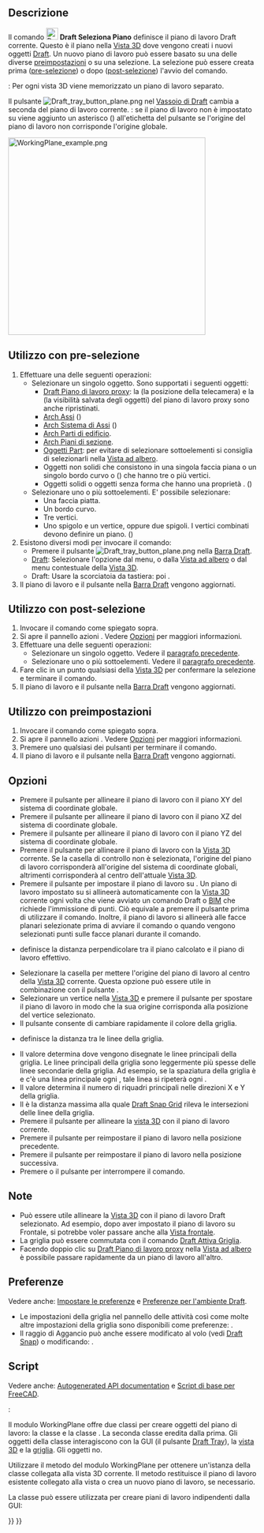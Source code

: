 <languages/>

{{Docnav/it
|[[Draft_Shape2DView/it|Vista forma 2D]]
|[[Draft_SetStyle/it|Imposta Stile]]
|[[Draft_Workbench/it|Draft]]
|IconL=Draft_Shape2DView.svg
|IconR=Draft_SetStyle.svg
|IconC=Workbench_Draft.svg
}}

{{GuiCommand/it
|Name=Draft SelectPlane
|Name/it=Draft Seleziona Piano
|MenuLocation=Utilità → Seleziona Piano
|Workbenches=[[Draft_Workbench/it|Draft]], [[BIM_Workbench/it|BIM]]
|Shortcut=Draft: {{KEY|W}} {{KEY|P}}
|SeeAlso=[[Draft_WorkingPlaneProxy/it|Draft Piano di lavoro proxy]]
}}

<span id="Description"></span>
==Descrizione== 

Il comando [[Image:Draft_SelectPlane.svg|24px]] '''Draft Seleziona Piano''' definisce il piano di lavoro Draft corrente. Questo è il piano nella [[3D_view/it|Vista 3D]] dove vengono creati i nuovi oggetti [[Draft_Workbench/it|Draft]]. Un nuovo piano di lavoro può essere basato su una delle diverse [[#Utilizzo_con_preimpostazioni|preimpostazioni]] o su una selezione. La selezione può essere creata prima ([[#Utilizzo_con_pre-selezion|pre-selezione]]) o dopo ([[#Utilizzo_wcon_post-selezione|post-selezione]]) l'avvio del comando.

{{Version/it|1.0}}: Per ogni vista 3D viene memorizzato un piano di lavoro separato.

Il pulsante [[Image:Draft_tray_button_plane.png]] nel [[Draft_Tray/it|Vassoio di Draft]] cambia a seconda del piano di lavoro corrente. {{Version/it|1.0}}: se il piano di lavoro non è impostato su {{MenuCommand|Auto}} viene aggiunto un asterisco ({{MenuCommand|*}}) all'etichetta del pulsante se l'origine del piano di lavoro non corrisponde l'origine globale.

[[Image:WorkingPlane_example.png|400px]]
{{Caption|Forme create su diversi piani di lavoro}}

<span id="Usage_with_pre-selection"></span>
==Utilizzo con pre-selezione==

<div class="mw-translate-fuzzy">
# Effettuare una delle seguenti operazioni:
#* Selezionare un singolo oggetto. Sono supportati i seguenti oggetti:
#** [[Draft_WorkingPlaneProxy/it|Draft Piano di lavoro proxy]]: la {{PropertyView|View Data}} (la posizione della telecamera) e la {{PropertyView|Visibility Map}} (la visibilità salvata degli oggetti) del piano di lavoro proxy sono anche ripristinati.
#** [[Arch_Axis/it|Arch Assi]] ({{Version/it|1.0}})
#** [[Arch_AxisSystem/it|Arch Sistema di Assi]] ({{Version/it|1.0}})
#** [[Arch_BuildingPart/it|Arch Parti di edificio]].
#** [[Arch_SectionPlane/it|Arch Piani di sezione]].
#** [[Std_Part/it|Oggetti Part]]: per evitare di selezionare sottoelementi si consiglia di selezionarli nella [[Tree_view/it|Vista ad albero]].
#** Oggetti non solidi che consistono in una singola faccia piana o un singolo bordo curvo o ({{Version/it|1.0}}) che hanno tre o più vertici.
#** Oggetti solidi o oggetti senza forma che hanno una proprietà {{PropertyData|Placement}}. ({{Version/it|1.0}})
#* Selezionare uno o più sottoelementi. E' possibile selezionare:
#** Una faccia piatta.
#** Un bordo curvo.
#** Tre vertici.
#** Uno spigolo e un vertice, oppure due spigoli. I vertici combinati devono definire un piano. ({{Version/it|1.0}})
# Esistono diversi modi per invocare il comando:
#* Premere il pulsante [[Image:Draft_tray_button_plane.png]] nella [[Draft_Tray/it|Barra Draft]].
#* [[Draft_Workbench/it|Draft]]: Selezionare l'opzione {{MenuCommand|Utilità → [[Image:Draft_SelectPlane.svg|16px]] Seleziona Piano}} dal menu, o dalla [[Tree_view/it|Vista ad albero]] o dal menu contestuale della [[3D_view/it|Vista 3D]].
#* Draft: Usare la scorciatoia da tastiera: {{KEY|W}} poi {{KEY|P}}.
# Il piano di lavoro e il pulsante nella [[Draft_Tray/it|Barra Draft]] vengono aggiornati.
</div>

<span id="Usage_with_post-selection"></span>
==Utilizzo con post-selezione==

# Invocare il comando come spiegato sopra.
# Si apre il pannello azioni {{MenuCommand|Impostazione piano di lavoro}}. Vedere [[#Opzioni|Opzioni]] per maggiori informazioni.
# Effettuare una delle seguenti operazioni:
#* Selezionare un singolo oggetto. Vedere il [[#Utilizzo_con_pre-selezione|paragrafo precedente]].
#* Selezionare uno o più sottoelementi. Vedere il [[#Utilizzo_con_preselezione|paragrafo precedente]].
# Fare clic in un punto qualsiasi della [[3D_view/it|Vista 3D]] per confermare la selezione e terminare il comando.
# Il piano di lavoro e il pulsante nella [[Draft_Tray/it|Barra Draft]] vengono aggiornati.

<span id="Usage_with_presets"></span>
==Utilizzo con preimpostazioni==

# Invocare il comando come spiegato sopra.
# Si apre il pannello azioni {{MenuCommand|Impostazione piano di lavoro}}. Vedere [[#Opzioni|Opzioni]] per maggiori informazioni.
# Premere uno qualsiasi dei pulsanti per terminare il comando.
# Il piano di lavoro e il pulsante nella [[Draft_Tray/it|Barra Draft]] vengono aggiornati.

<span id="Options"></span>
==Opzioni== 

* Premere il pulsante {{Button|[[Image:View-top.svg|16px]] Dall'alto (XY)}} per allineare il piano di lavoro con il piano XY del sistema di coordinate globale.
* Premere il pulsante {{Button|[[Image:View-front.svg|16px]] Frontale (XZ)}} per allineare il piano di lavoro con il piano XZ del sistema di coordinate globale.
* Premere il pulsante {{Button|[[Image:View-right.svg|16px]] Laterale (YZ)}} per allineare il piano di lavoro con il piano YZ del sistema di coordinate globale.
* Premere il pulsante {{Button|[[Image:View-isometric.svg|16px]] Allinea alla vista}} per allineare il piano di lavoro con la [[3D_view/it|Vista 3D]] corrente. Se la casella di controllo {{MenuCommand|Centra piano sulla vista}} non è selezionata, l'origine del piano di lavoro corrisponderà all'origine del sistema di coordinate globali, altrimenti corrisponderà al centro dell'attuale [[3D_view/it|Vista 3D]].
* Premere il pulsante {{Button|[[Image:View-axonometric.svg|16px]] Automatico}} per impostare il piano di lavoro su {{MenuCommand|Auto}}. Un piano di lavoro impostato su {{MenuCommand|Auto}} si allineerà automaticamente con la [[3D_view/it|Vista 3D]] corrente ogni volta che viene avviato un comando Draft o [[BIM_Workbench/it|BIM]] che richiede l'immissione di punti. Ciò equivale a premere il pulsante {{Button|[[Image:View-isometric.svg|16px]] Allinea alla vista}} prima di utilizzare il comando. Inoltre, il piano di lavoro si allineerà alle facce planari selezionate prima di avviare il comando o quando vengono selezionati punti sulle facce planari durante il comando.
* {{MenuCommand|Offset}} definisce la distanza perpendicolare tra il piano calcolato e il piano di lavoro effettivo.
* Selezionare la casella {{MenuCommand|Centra piano su vista corrente}} per mettere l'origine del piano di lavoro al centro della [[3D_view/it|Vista 3D]] corrente. Questa opzione può essere utile in combinazione con il pulsante {{Button|[[Image:View-isometric.svg|16px]] Allinea alla vista}}.
* Selezionare un vertice nella [[3D_view/it|Vista 3D]] e premere il pulsante {{Button|[[Image:Draft_Move.svg|16px]] Sposta piano di lavoro}} per spostare il piano di lavoro in modo che la sua origine corrisponda alla posizione del vertice selezionato.
* Il pulsante {{MenuCommand|Colore griglia}} consente di cambiare rapidamente il colore della griglia. {{Version/it|1.0}}
* {{MenuCommand|Spaziatura della griglia}} definisce la distanza tra le linee della griglia.
* Il valore {{MenuCommand|Linea principale ogni}} determina dove vengono disegnate le linee principali della griglia. Le linee principali della griglia sono leggermente più spesse delle linee secondarie della griglia. Ad esempio, se la spaziatura della griglia è {{Value|0.5 m}} e c'è una linea principale ogni {{Value|10 riquadri}}, tale linea si ripeterà ogni {{Value|5 m}}.
* Il valore {{MenuCommand|Dimensione della griglia}} determina il numero di riquadri principali nelle direzioni X e Y della griglia.
* Il {{MenuCommand|Raggio di aggancio}} è la distanza massima alla quale [[Draft_Snap_Grid/it|Draft Snap Grid]] rileva le intersezioni delle linee della griglia.
* Premere il pulsante {{Button|[[Image:view-fullscreen.svg|16px]] Centra la vista}} per allineare la [[3D_view/it|vista 3D]] con il piano di lavoro corrente.
* Premere il pulsante {{Button|[[Image:sel-back.svg|16px]] Precedente}} per reimpostare il piano di lavoro nella posizione precedente.
* Premere il pulsante {{Button|Successivo [[Image:sel-forward.svg|16px]]}} per reimpostare il piano di lavoro nella posizione successiva. {{Version/it|1.0}}
* Premere {{KEY|Esc}} o il pulsante {{Button|Chiudi}} per interrompere il comando.

<span id="Notes"></span>
==Note==

* Può essere utile allineare la [[3D_view/it|Vista 3D]] con il piano di lavoro Draft selezionato. Ad esempio, dopo aver impostato il piano di lavoro su Frontale, si potrebbe voler passare anche alla [[Std_ViewFront/it |Vista frontale]].
* La griglia può essere commutata con il comando [[Draft_ToggleGrid/it|Draft Attiva Griglia]].
* Facendo doppio clic su [[Draft_WorkingPlaneProxy/it|Draft Piano di lavoro proxy]] nella [[Tree_view/it|Vista ad albero]] è possibile passare rapidamente da un piano di lavoro all'altro.

<span id="Preferences"></span>
==Preferenze==

Vedere anche: [[Preferences_Editor/it|Impostare le preferenze]] e [[Draft_Preferences/it|Preferenze per l'ambiente Draft]].

* Le impostazioni della griglia nel pannello delle attività così come molte altre impostazioni della griglia sono disponibili come preferenze: {{MenuCommand|Modifica → Preferenze... → Draft → Griglia e snap}}.
* Il raggio di Aggancio può anche essere modificato al volo (vedi [[Draft_Snap/it#Preferenze|Draft Snap]]) o modificando: {{MenuCommand|Strumenti → Modifica parametri... → BaseApp → Preferences → Mod → Draft → snapRange}}.

<span id="Scripting"></span>
==Script==

Vedere anche: [https://freecad.github.io/SourceDoc/ Autogenerated API documentation] e [[FreeCAD Scripting Basics/it|Script di base per FreeCAD]].

{{Version/it|1.0}}:

Il modulo WorkingPlane offre due classi per creare oggetti del piano di lavoro: la classe {{incode|PlaneBase}} e la classe {{incode|PlaneGui}}. La seconda classe eredita dalla prima. Gli oggetti della classe {{incode|PlaneGui}} interagiscono con la GUI (il pulsante [[Draft_Tray/it|Draft Tray]]), la [[3D_view/it|vista 3D]] e la [[Draft_Snap_Grid/it|griglia]]. Gli oggetti {{incode|PlaneBase}} no.

Utilizzare il metodo {{incode|get_working_plane()}} del modulo WorkingPlane per ottenere un'istanza della classe {{incode|PlaneGui}} collegata alla vista 3D corrente. Il metodo restituisce il piano di lavoro esistente collegato alla vista o crea un nuovo piano di lavoro, se necessario.

{{Code|code=
import FreeCAD as App
import WorkingPlane

wp = WorkingPlane.get_working_plane()

origin = App.Vector(0, 0, 0)
normal = App.Vector(1, 1, 1).normalize()
offset = 17
wp.align_to_point_and_axis(origin, normal, offset)

point = App.Vector(10, 15, 2)
projection = wp.project_point(point)
print(projection)
}}

La classe {{incode|PlaneBase}} può essere utilizzata per creare piani di lavoro indipendenti dalla GUI:

{{Code|code=
import WorkingPlane

wp = WorkingPlane.PlaneBase()
}}


{{Docnav/it
|[[Draft_Shape2DView/it|Vista forma 2D]]
|[[Draft_SetStyle/it|Imposta Stile]]
|[[Draft_Workbench/it|Draft]]
|IconL=Draft_Shape2DView.svg
|IconR=Draft_SetStyle.svg
|IconC=Workbench_Draft.svg
}}

{{Draft Tools navi{{#translation:}}}}
{{Userdocnavi{{#translation:}}}}